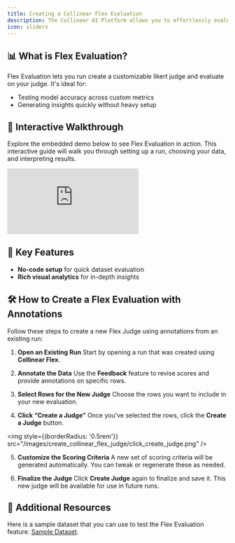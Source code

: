 ```yaml
---
title: Creating a Collinear Flex Evaluation
description: The Collinear AI Platform allows you to effortlessly evaluate AI models with flexibility and precision. This guide walks you through the steps to create a new evaluation run using the Flex Evaluation feature.
icon: sliders
---
```




## 📊 What is Flex Evaluation?

Flex Evaluation lets you run create a customizable likert judge and evaluate on your judge. It's ideal for:

- Testing model accuracy across custom metrics
- Generating insights quickly without heavy setup

## 🚀 Interactive Walkthrough

Explore the embedded demo below to see Flex Evaluation in action. This interactive guide will walk you through setting up a run, choosing your data, and interpreting results.

<div style={{position: "relative", paddingBottom: "calc(56.67989417989418% + 41px)", height: 0, width: "100%"}}>
    <iframe
        src="https://demo.arcade.software/NVKzMdrRtCDD78aYwHNs?embed&embed_mobile=tab&embed_desktop=inline&show_copy_link=true"
        title="Effortlessly Evaluate AI Models with Collinear" frameborder="0" loading="lazy" webkitallowfullscreen
        mozallowfullscreen allowfullscreen allow="clipboard-write"
        style={{position: "absolute", top: 0, left: 0, width: "100%", height: "100%", colorScheme: "light"}}></iframe>
</div>


## 🧰 Key Features
- **No-code setup** for quick dataset evaluation
- **Rich visual analytics** for in-depth insights

## 🛠️ How to Create a Flex Evaluation with Annotations

Follow these steps to create a new Flex Judge using annotations from an existing run:

1. **Open an Existing Run**
Start by opening a run that was created using **Collinear Flex**.

2. **Annotate the Data**
Use the **Feedback** feature to revise scores and provide annotations on specific rows.

3. **Select Rows for the New Judge**
Choose the rows you want to include in your new evaluation.

4. **Click “Create a Judge”**
Once you’ve selected the rows, click the **Create a Judge** button.


<img
    style={{borderRadius: '0.5rem'}}
    src="/images/create_collinear_flex_judge/click_create_judge.png"
/>

5. **Customize the Scoring Criteria**
A new set of scoring criteria will be generated automatically. You can tweak or regenerate these as needed.

6. **Finalize the Judge**
Click **Create Judge** again to finalize and save it. This new judge will be available for use in future runs.

## 📘 Additional Resources



Here is a sample dataset that you can use to test the Flex Evaluation feature: [Sample Dataset](https://collinear.ai/sample_dataset.csv).


